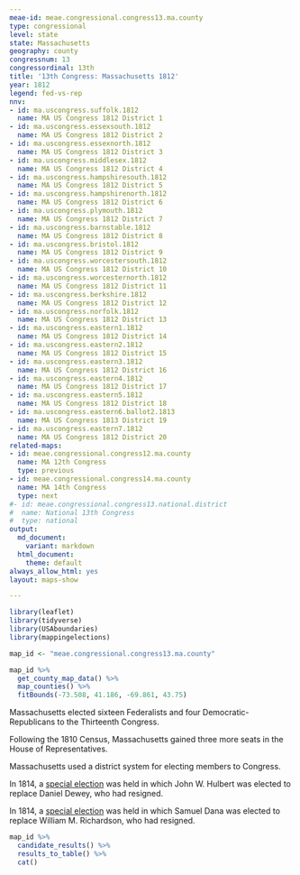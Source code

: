 ```yaml
---
meae-id: meae.congressional.congress13.ma.county
type: congressional
level: state
state: Massachusetts
geography: county
congressnum: 13
congressordinal: 13th
title: '13th Congress: Massachusetts 1812'
year: 1812
legend: fed-vs-rep
nnv:
- id: ma.uscongress.suffolk.1812
  name: MA US Congress 1812 District 1
- id: ma.uscongress.essexsouth.1812
  name: MA US Congress 1812 District 2
- id: ma.uscongress.essexnorth.1812
  name: MA US Congress 1812 District 3
- id: ma.uscongress.middlesex.1812
  name: MA US Congress 1812 District 4
- id: ma.uscongress.hampshiresouth.1812
  name: MA US Congress 1812 District 5
- id: ma.uscongress.hampshirenorth.1812
  name: MA US Congress 1812 District 6
- id: ma.uscongress.plymouth.1812
  name: MA US Congress 1812 District 7
- id: ma.uscongress.barnstable.1812
  name: MA US Congress 1812 District 8
- id: ma.uscongress.bristol.1812
  name: MA US Congress 1812 District 9
- id: ma.uscongress.worcestersouth.1812
  name: MA US Congress 1812 District 10
- id: ma.uscongress.worcesternorth.1812
  name: MA US Congress 1812 District 11
- id: ma.uscongress.berkshire.1812
  name: MA US Congress 1812 District 12
- id: ma.uscongress.norfolk.1812
  name: MA US Congress 1812 District 13
- id: ma.uscongress.eastern1.1812
  name: MA US Congress 1812 District 14
- id: ma.uscongress.eastern2.1812
  name: MA US Congress 1812 District 15
- id: ma.uscongress.eastern3.1812
  name: MA US Congress 1812 District 16
- id: ma.uscongress.eastern4.1812
  name: MA US Congress 1812 District 17
- id: ma.uscongress.eastern5.1812
  name: MA US Congress 1812 District 18
- id: ma.uscongress.eastern6.ballot2.1813
  name: MA US Congress 1813 District 19
- id: ma.uscongress.eastern7.1812
  name: MA US Congress 1812 District 20
related-maps:
- id: meae.congressional.congress12.ma.county
  name: MA 12th Congress
  type: previous
- id: meae.congressional.congress14.ma.county
  name: MA 14th Congress
  type: next
#- id: meae.congressional.congress13.national.district
#  name: National 13th Congress
#  type: national
output:
  md_document:
    variant: markdown
  html_document:
    theme: default
always_allow_html: yes
layout: maps-show

---
```


```r
library(leaflet)
library(tidyverse)
library(USAboundaries)
library(mappingelections)

map_id <- "meae.congressional.congress13.ma.county"
```

<div class="map">

```r
map_id %>%
  get_county_map_data() %>%
  map_counties() %>% 
  fitBounds(-73.508, 41.186, -69.861, 43.75)
```

</div>

Massachusetts elected sixteen Federalists and four Democratic-Republicans to the Thirteenth Congress.

Following the 1810 Census, Massachusetts gained three more seats in the House of Representatives.

Massachusetts used a district system for electing members to Congress. 

In 1814, a [special election](https://elections.lib.tufts.edu/catalog/tufts:ma.uscongress.berkshire.special.1814) was held in which John W. Hulbert was elected to replace Daniel Dewey, who had resigned. 

In 1814, a [special election](https://elections.lib.tufts.edu/catalog/tufts:ma.uscongress.middlesex.special.1814) was held in which Samuel Dana was elected to replace William M. Richardson, who had resigned.

<div class="results-table">

```r
map_id %>%
  candidate_results() %>%
  results_to_table() %>%
  cat()
```

</div>
